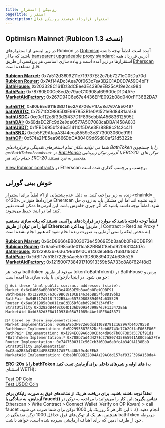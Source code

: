 ```yaml
---
title: روبیکن | استقرار
pageTitle: استقرار
description: استقرار قرارداد هوشمند روبیکن فعال
---
```


## Optimism Mainnet (Rubicon نسخه 1.3)

در زیر لیستی از استقرارهای Rubicon در [Optimism](https://www.optimism.io/) آمده است. لطفاً توجه داشته باشید که ما از [transparent upgradeable proxy standard](https://docs.openzeppelin.com/upgrades-plugins/1.x/proxies); آدرس قرارداد همه استقرارها در زیر آمده است و پیاده سازی اساسی هر پروکسی از طریق [Etherscan](https://optimistic.etherscan.io/) قابل مشاهده است.

[**Rubicon Market:**](https://optimistic.etherscan.io/address/0x7a512d3609211e719737E82c7bb7271eC05Da70d) 0x7a512d3609211e719737E82c7bb7271eC05Da70d\
[**Rubicon Router:**](https://optimistic.etherscan.io/address/0x7Af14ADc8Aea70f063c7eA3B2C1AD0D7A59C4bFf) 0x7Af14ADc8Aea70f063c7eA3B2C1AD0D7A59C4bFf\
[**BathHouse:**](https://optimistic.etherscan.io/address/0x203328C161D23dCEee3E439DeEB25cA19e2c4984) 0x203328C161D23dCEee3E439DeEB25cA19e2c4984\
[**BathPair:**](https://optimistic.etherscan.io/address/0xF8780E00Ce8ed2e79aeC10908a169900eD1D4AFe) 0xF8780E00Ce8ed2e79aeC10908a169900eD1D4AFe\
[**MarketAidFactory:**](https://optimistic.etherscan.io/address/0x267D94C6e67e4436EFfE092b08d040cFF36B2DA7) 0x267D94C6e67e4436EFfE092b08d040cFF36B2DA7

[**bathETH:**](https://optimistic.etherscan.io/address/0xB0bE5d911E3BD4Ee2A8706cF1fAc8d767A550497) 0xB0bE5d911E3BD4Ee2A8706cF1fAc8d767A550497\
[**bathWBTC:**](https://optimistic.etherscan.io/address/0x7571CC9895D8E997853B1e0A1521eBd8481aa186) 0x7571CC9895D8E997853B1e0A1521eBd8481aa186\
[**bathUSDC:**](https://optimistic.etherscan.io/address/0xe0e112e8f33d3f437D1F895cbb1A456836125952) 0xe0e112e8f33d3f437D1F895cbb1A456836125952\
[**bathDAI:**](https://optimistic.etherscan.io/address/0x60daEC2Fc9d2e0de0577A5C708BcaDBA1458A833) 0x60daEC2Fc9d2e0de0577A5C708BcaDBA1458A833\
[**bathUSDT:**](https://optimistic.etherscan.io/address/0xfFBD695bf246c514110f5DAe3Fa88B8c2f42c411) 0xfFBD695bf246c514110f5DAe3Fa88B8c2f42c411\
[**bathSNX:**](https://optimistic.etherscan.io/address/0xeb5F29AfaaA3f44eca8559c3e8173003060e919f#) 0xeb5F29AfaaA3f44eca8559c3e8173003060e919f\
[**bathOP:**](https://optimistic.etherscan.io/address/0x574a21fE5ea9666DbCA804C9d69d8Caf21d5322b) 0x574a21fE5ea9666DbCA804C9d69d8Caf21d5322b

_شما می توانید مکان تمام استخرهای نقدینگی و قراردادهای BathToken را با جستجوی `getBathTokenFromAsset` در_ [_BathHouse_](https://optimistic.etherscan.io/address/0x203328C161D23dCEee3E439DeEB25cA19e2c4984#readProxyContract) _با آدرس توکن زیربنایی ERC-20. توکن های حمام برای هر ERC-20 منحصر به فرد هستند._

[View Rubicon contracts](https://optimistic.etherscan.io/accounts/label/rubicon) در Etherscan برچسب و برچسب گذاری شده است

## خوش بینی گورلی

لطفاً برای استقرار v1 زنده به زیر مراجعه کنید. به دلیل عدم پشتیبانی از «chainId» «420»، قراردادها هنوز در Etherscan تأیید نشده اند، اما این مشکل باید به زودی حل شود. لطفاً توجه داشته باشید که اگر چیزی خاموش باشد، این آدرس‌ها ممکن است تغییر کنند اما در اینجا حفظ می‌شوند.\
\
**لطفاً توجه داشته باشید که موارد زیر قراردادهای پراکسی هستند که پیاده سازی مستقیم آنها را می توان از طریق Etherscan پیدا کرد** (از طریق Contract > Read as Proxy \* به محض اینکه راستی آزمایی به صورت زنده انجام شود که هنوز انجام نشده است)

[**Rubicon Market:**](https://goerli-optimism.etherscan.io/address/0x6cD8666aBB003073e45D69E5b3aa0b0Fe9CDBF91) 0x6cD8666aBB003073e45D69E5b3aa0b0Fe9CDBF91\
[**Rubicon Router:**](https://goerli-optimistic.etherscan.io/address/0x6aaEd1985a0e011ca82BB5Df8ebd92063134fd7c) 0x6aaEd1985a0e011ca82BB5Df8ebd92063134fd7c\
[**BathHouse:**](https://goerli-optimistic.etherscan.io/address/0x1229036F63679B61910CB1463e5BB57f68D19bb2) 0x1229036F63679B61910CB1463e5BB57f68D19bb2\
[**BathPair:**](https://goerli-optimistic.etherscan.io/address/0x9dBf17d518f722B5Aae5573D808B94024b635529) 0x9dBf17d518f722B5Aae5573D808B94024b635529\
[**MarketAidFactory:**](https://goerli-optimism.etherscan.io/address/0x1215007738491710913359b5A733c8A87624f8d3) 0x1215007738491710913359b5A733c8A87624f8d3

توجه: هر bathToken موجود از طریق tokenToBathToken() در BathHouse پرس و جو می شود. در اینجا بازخوانی با پیاده سازی ها آمده است:

```
🎉 Got these final public contract addresses (state):  
Market 0x6cD8666aBB003073e45D69E5b3aa0b0Fe9CDBF91 
BathHouse 0x1229036F63679B61910CB1463e5BB57f68D19bb2 
BathPair 0x9dBf17d518f722B5Aae5573D808B94024b635529 
Router 0x6aaEd1985a0e011ca82BB5Df8ebd92063134fd7c 
StratUtility 0xd282dB449cC64D136b9D9a4399E7e3F133472EaE 
MarketAid 0x6d362d3F8A11D933b05A71085e4Aef1EE8A45371 

👯‍♂️ based on these implementations: 
Market Implementation: 0xABaA853F972e6dcd1208B791c1629A7b04D79558 
BathHouse Implementation: 0x6D2995587F32Dc2feb68743c7Cb2C6faF063F86E 
BathPair Implementation: 0xd294EC89A6c00CD3c4dD0dFb60F3D505C7Ef91d1 
*BathToken Implementation:* 0x788b7ad4d4279c276807435EA5931A80C5ab2Ffe 
Router Implementation: 0x746750031Cc56Ccb386D9a6a0fcAb34C0A138BbD 
StratUtility Implementation: 0xC8ab2B3A419D844FB8CE817A577a40b59c4dEEb8 
MarketAid Implementation: 0xba8bFB9B22804Aa29ACdd157af932F396A158da4
```

**ERC-20s را با bathToken های اولیه و شیرهای داخلی برای آزمایش تست کنید** (به استثنای WETH)**:**

[Test OP Coin](https://goerli-optimism.etherscan.io/address/0xCeE7148028Ff1B08163343794E85883174a61393)\
[Test USDC Coin](https://goerli-optimism.etherscan.io/address/0x708394f89acd3e0644f774ea6c876bface70e600)

**لطفاً توجه داشته باشید، برای دریافت هر یک از نشانه‌های فوق به صورت رایگان برای آزمایش، به سادگی با faucet() تماس بگیرید.** این کار را می‌توانید با مراجعه به توکن در Etherscan > Write Contract > Connect Wallet (Verify on OP Kovan) > call faucet انجام دهید. (). با این کار هر 5 روز یک بار 1000 توکن برای شما ضرب می شود. همچنین، هر یک از توکن‌های فوق حداقل 1000 توکن نقدینگی در bathToken مربوطه خود از طرف ادمین که برای اهداف آزمایشی سپرده شده است، خواهد داشت.